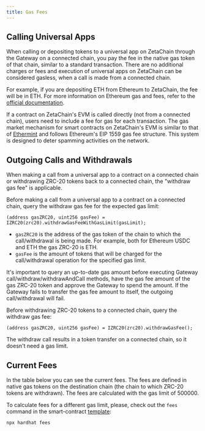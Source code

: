 ```yaml
---
title: Gas Fees
---
```




## Calling Universal Apps

When calling or depositing tokens to a universal app on ZetaChain through the
Gateway on a connected chain, you pay the fee in the native gas token of that
chain, similar to a standard transaction. There are no additional charges or
fees and execution of universal apps on ZetaChain can be considered gasless,
when a call is made from a connected chain.

For example, if you are depositing ETH from Ethereum to ZetaChain, the fee will
be in ETH. For more information on Ethereum gas and fees, refer to the [official
documentation](https://ethereum.org/en/developers/docs/gas/).

If a contract on ZetaChain's EVM is called directly (not from a connected
chain), users need to include a fee for gas for each transaction. The gas market
mechanism for smart contracts on ZetaChain's EVM is similar to that of
[Ethermint](https://docs.ethermint.zone/basics/gas.html) and follows Ethereum's
EIP 1559 gas fee structure. This system is designed to deter spamming activities
on the network.

## Outgoing Calls and Withdrawals

When making a call from a universal app to a contract on a connected chain or
withdrawing ZRC-20 tokens back to a connected chain, the "withdraw gas fee" is
applicable.

Before making a call from a universal app to a contract on a connected chain,
query the withdraw gas fee for the expected gas limit:

```solidity
(address gasZRC20, uint256 gasFee) = IZRC20(zrc20).withdrawGasFeeWithGasLimit(gasLimit);
```

- `gasZRC20` is the address of the gas token of the chain to which the
  call/withdrawal is being made. For example, both for Ethereum USDC and ETH the
  gas ZRC-20 is ETH.
- `gasFee` is the amount of tokens that will be charged for the call/withdrawal
  operation for the specified gas limit.

It's important to query an up-to-date gas amount before executing Gateway
call/withdraw/withdrawAndCall methods, have the gas fee amount of the gas ZRC-20
token and approve the Gateway to spend the amount. If the Gateway fails to
transfer the gas fee amount to itself, the outgoing call/withdrawal will fail.

Before withdrawing ZRC-20 tokens to a connected chain, query the withdraw gas
fee:

```solidity
(address gasZRC20, uint256 gasFee) = IZRC20(zrc20).withdrawGasFee();
```

The withdraw call results in a token transfer on a connected chain, so it
doesn't need a gas limit.

## Current Fees

In the table below you can see the current fees. The fees are defined in native
gas tokens on the destination chain (the chain to which ZRC-20 tokens are
withdrawn). The fees are calculated with the gas limit of 500000.

<Fees type="omnichain" />

To calculate fees for a different gas limit, please, check out the `fees`
command in the smart-contract
[template](https://github.com/zeta-chain/template):

```
npx hardhat fees
```
